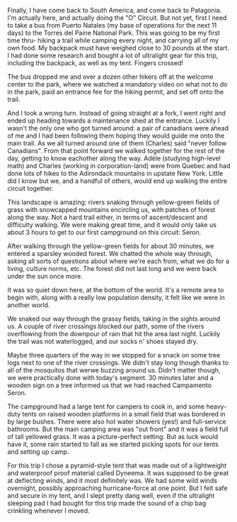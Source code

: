 Finally, I have come back to South America, and come back to Patagonia. I'm
actually here, and actually doing the "O" Circuit. But not yet, first I need to
take a bus from Puerto Natales (my base of operations for the next 11 days) to
the Torres del Paine National Park. This was going to be my first time thru-
hiking a trail while camping every night, and carrying all of my own food. My
backpack must have weighed close to 30 pounds at the start. I had done some
research and bought a lot of ultralight gear for this trip, including the
backpack, as well as my tent. Fingers crossed!

<Stats miles="5.6" steps="24890" />

The bus dropped me and over a dozen other hikers off at the welcome center to
the park, where we watched a mandatory video on what not to do in the park,
paid an entrance fee for the hiking permit, and set off onto the trail.

And I took a wrong turn. Instead of going straight at a fork, I went right and
ended up heading towards a maintenance shed at the entrance. Luckily I wasn't
the only one who got turned around: a pair of canadians were ahead of me
and I had been following them hoping they would guide me onto the main trail.
As we all turned around one of them (Charles) said "never follow Canadians".
From that point forward we walked together for the rest of the day, getting to
know eachother along the way. Adèle (studying high-level math) and Charles
(working in corporation-land) were from Quebec and had done lots of hikes to
the Adirondack mountains in upstate New York. Little did I know but we, and a
handful of others, would end up walking the entire circuit together.

This landscape is amazing: rivers snaking through yellow-green fields of grass
with snowcapped mountains encircling us, with patches of forest along the way.
Not a hard trail either, in terms of ascent/descent and difficulty walking. We
were making great time, and it would only take us about 3 hours to get to our
first campground on this circuit: Seron.

After walking through the yellow-green fields for about 30 minutes, we entered
a sparsley wooded forest. We chatted the whole way through, asking all sorts
of questions about where we're each from, what we do for a living, culture
norms, etc. The forest did not last long and we were back under the sun once
more.

It was so quiet down here, at the bottom of the world. It's a remote area to
begin with, along with a really low population density, it felt like we were
in another world.

We snaked our way through the grassy fields, taking in the sights around us. A
couple of river crossings blocked our path, some of the rivers overflowing from
the downpour of rain that hit the area last night. Luckily the trail was not
waterlogged, and our socks n' shoes stayed dry.

Maybe three quarters of the way in we stopped for a snack on some tree logs next
to one of the river crossings. We didn't stay long though thanks to all of the
mosquitos that werwe buzzing around us. Didn't matter though, we were practically
done with today's segment. 30 minutes later and a wooden sign on a tree informed
us that we had reached Campamento Seron.

The campground had a large tent for campers to cook in, and some heavy-duty
tents on raised wooden platforms in a small field that was bordered in by
large bushes. There were also hot water showers (yes!) and full-service
bathrooms. But the main camping area was "out front" and it was a field
full of tall yellowed grass. It was a picture-perfect setting. But as luck
would have it, some rain started to fall as we started picking spots for our
tents and setting up camp.

For this trip I chose a pyramid-style tent that was made out of a lightweight
and waterproof proof material called Dyneema. It was supposed to be great at
deflecting winds, and it most definitely was. We had some wild winds overnight,
possibly approaching hurricane-force at one point. But I felt safe and secure
in my tent, and I slept pretty dang well, even if the ultralight sleeping pad
I had bought for this trip made the sound of a chip bag crinkling whenever I
moved.
